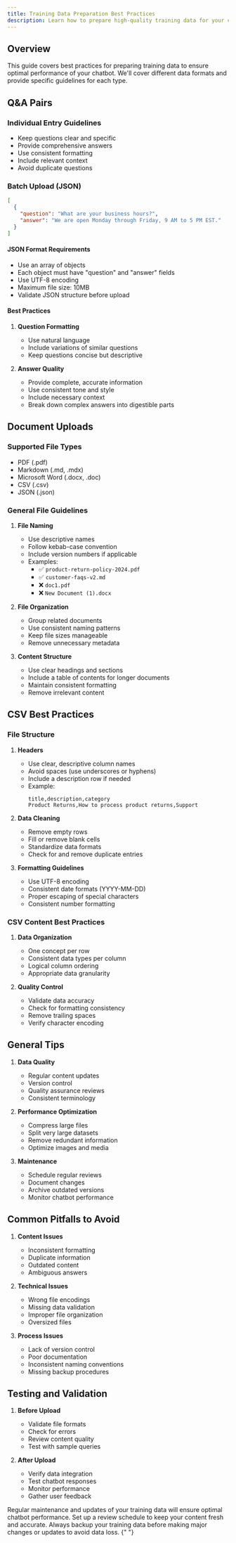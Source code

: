 ```yaml
---
title: Training Data Preparation Best Practices
description: Learn how to prepare high-quality training data for your chatbot, including Q&A pairs, document uploads, and CSV formatting guidelines.
---
```


## Overview

This guide covers best practices for preparing training data to ensure optimal performance of your chatbot. We'll cover different data formats and provide specific guidelines for each type.

## Q&A Pairs

### Individual Entry Guidelines

- Keep questions clear and specific
- Provide comprehensive answers
- Use consistent formatting
- Include relevant context
- Avoid duplicate questions

### Batch Upload (JSON)

```json
[
  {
    "question": "What are your business hours?",
    "answer": "We are open Monday through Friday, 9 AM to 5 PM EST."
  }
]
```

#### JSON Format Requirements

- Use an array of objects
- Each object must have "question" and "answer" fields
- Use UTF-8 encoding
- Maximum file size: 10MB
- Validate JSON structure before upload

#### Best Practices

1. **Question Formatting**

   - Use natural language
   - Include variations of similar questions
   - Keep questions concise but descriptive

2. **Answer Quality**
   - Provide complete, accurate information
   - Use consistent tone and style
   - Include necessary context
   - Break down complex answers into digestible parts

## Document Uploads

### Supported File Types

- PDF (.pdf)
- Markdown (.md, .mdx)
- Microsoft Word (.docx, .doc)
- CSV (.csv)
- JSON (.json)

### General File Guidelines

1. **File Naming**

   - Use descriptive names
   - Follow kebab-case convention
   - Include version numbers if applicable
   - Examples:
     - ✅ `product-return-policy-2024.pdf`
     - ✅ `customer-faqs-v2.md`
     - ❌ `doc1.pdf`
     - ❌ `New Document (1).docx`

2. **File Organization**

   - Group related documents
   - Use consistent naming patterns
   - Keep file sizes manageable
   - Remove unnecessary metadata

3. **Content Structure**
   - Use clear headings and sections
   - Include a table of contents for longer documents
   - Maintain consistent formatting
   - Remove irrelevant content

## CSV Best Practices

### File Structure

1. **Headers**

   - Use clear, descriptive column names
   - Avoid spaces (use underscores or hyphens)
   - Include a description row if needed
   - Example:
     ```csv
     title,description,category
     Product Returns,How to process product returns,Support
     ```

2. **Data Cleaning**

   - Remove empty rows
   - Fill or remove blank cells
   - Standardize data formats
   - Check for and remove duplicate entries

3. **Formatting Guidelines**
   - Use UTF-8 encoding
   - Consistent date formats (YYYY-MM-DD)
   - Proper escaping of special characters
   - Consistent number formatting

### CSV Content Best Practices

1. **Data Organization**

   - One concept per row
   - Consistent data types per column
   - Logical column ordering
   - Appropriate data granularity

2. **Quality Control**
   - Validate data accuracy
   - Check for formatting consistency
   - Remove trailing spaces
   - Verify character encoding

## General Tips

1. **Data Quality**

   - Regular content updates
   - Version control
   - Quality assurance reviews
   - Consistent terminology

2. **Performance Optimization**

   - Compress large files
   - Split very large datasets
   - Remove redundant information
   - Optimize images and media

3. **Maintenance**
   - Schedule regular reviews
   - Document changes
   - Archive outdated versions
   - Monitor chatbot performance

## Common Pitfalls to Avoid

1. **Content Issues**

   - Inconsistent formatting
   - Duplicate information
   - Outdated content
   - Ambiguous answers

2. **Technical Issues**

   - Wrong file encodings
   - Missing data validation
   - Improper file organization
   - Oversized files

3. **Process Issues**
   - Lack of version control
   - Poor documentation
   - Inconsistent naming conventions
   - Missing backup procedures

## Testing and Validation

1. **Before Upload**

   - Validate file formats
   - Check for errors
   - Review content quality
   - Test with sample queries

2. **After Upload**
   - Verify data integration
   - Test chatbot responses
   - Monitor performance
   - Gather user feedback

<Note>
  Regular maintenance and updates of your training data will ensure optimal
  chatbot performance. Set up a review schedule to keep your content fresh and
  accurate.
</Note>

<Warning>
  Always backup your training data before making major changes or updates to
  avoid data loss.
</Warning>{" "}
